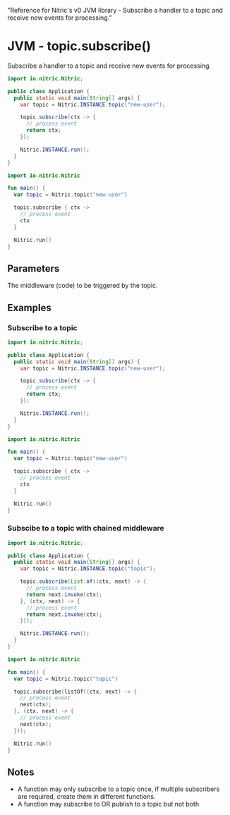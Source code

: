   "Reference for Nitric's v0 JVM library - Subscribe a handler to a topic and receive new events for processing."

# JVM - topic.subscribe()

Subscribe a handler to a topic and receive new events for processing.

<CodeWithTabs>

```java !!tabs Java
import io.nitric.Nitric;

public class Application {
  public static void main(String[] args) {
    var topic = Nitric.INSTANCE.topic("new-user");

    topic.subscribe(ctx -> {
      // process event
      return ctx;
    });

    Nitric.INSTANCE.run();
  }
}
```

```kotlin !!tabs Kotlin
import io.nitric.Nitric

fun main() {
  var topic = Nitric.topic("new-user")

  topic.subscribe { ctx ->
    // process event
    ctx
  }

  Nitric.run()
}
```

</CodeWithTabs>

## Parameters

<Properties>
  <Property
    name="middleware"
    required
    type="Middleware<EventContext> or List<Middleware<EventContext>>"
  >
    The middleware (code) to be triggered by the topic.
  </Property>
</Properties>

## Examples

### Subscribe to a topic

<CodeWithTabs>

```java !!tabs Java
import io.nitric.Nitric;

public class Application {
  public static void main(String[] args) {
    var topic = Nitric.INSTANCE.topic("new-user");

    topic.subscribe(ctx -> {
      // process event
      return ctx;
    });

    Nitric.INSTANCE.run();
  }
}
```

```kotlin !!tabs Kotlin
import io.nitric.Nitric

fun main() {
  var topic = Nitric.topic("new-user")

  topic.subscribe { ctx ->
    // process event
    ctx
  }

  Nitric.run()
}
```

</CodeWithTabs>

### Subscibe to a topic with chained middleware

<CodeWithTabs>

```java !!tabs Java
import io.nitric.Nitric;

public class Application {
  public static void main(String[] args) {
    var topic = Nitric.INSTANCE.topic("topic");

    topic.subscribe(List.of((ctx, next) -> {
      // process event
      return next.invoke(ctx);
    }, (ctx, next) -> {
      // process event
      return next.invoke(ctx);
    }));

    Nitric.INSTANCE.run();
  }
}
```

```kotlin !!tabs Kotlin
import io.nitric.Nitric

fun main() {
  var topic = Nitric.topic("topic")

  topic.subscribe(listOf((ctx, next) -> {
    // process event
    next(ctx);
  }, (ctx, next) -> {
    // process event
    next(ctx);
  }));

  Nitric.run()
}
```

</CodeWithTabs>

## Notes

- A function may only subscribe to a topic once, if multiple subscribers are required, create them in different functions.
- A function may subscribe to OR publish to a topic but not both
